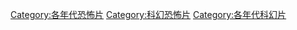 [[Category:各年代恐怖片|Category:各年代恐怖片]]
[[Category:科幻恐怖片|Category:科幻恐怖片]]
[[Category:各年代科幻片|Category:各年代科幻片]]